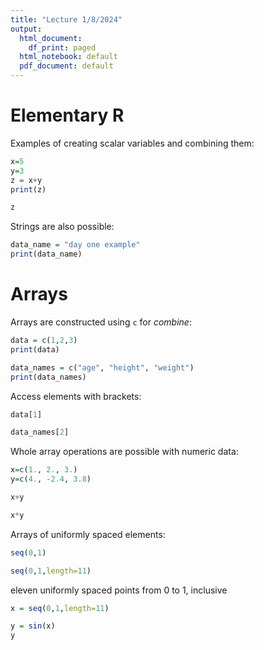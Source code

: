 ```yaml
---
title: "Lecture 1/8/2024"
output:
  html_document:
    df_print: paged
  html_notebook: default
  pdf_document: default
---
```


# Elementary R

Examples of creating scalar variables and combining them:

```r
x=5
y=3
z = x+y
print(z)
```

```r
z
```

Strings are also possible:

```r
data_name = "day one example"
print(data_name)
```

# Arrays

Arrays are constructed using `c` for *combine*:

```r
data = c(1,2,3)
print(data)
```

```r
data_names = c("age", "height", "weight")
print(data_names)
```

Access elements with brackets:

```r
data[1]
```

```r
data_names[2]
```

Whole array operations are possible with numeric data:

```r
x=c(1., 2., 3.)
y=c(4., -2.4, 3.8)
```

```r
x+y
```

```r
x*y
```

Arrays of uniformly spaced elements:

```r
seq(0,1)
```

```r
seq(0,1,length=11)
```

eleven uniformly spaced points from 0 to 1, inclusive

```r
x = seq(0,1,length=11)
```

```r
y = sin(x)
y
```

